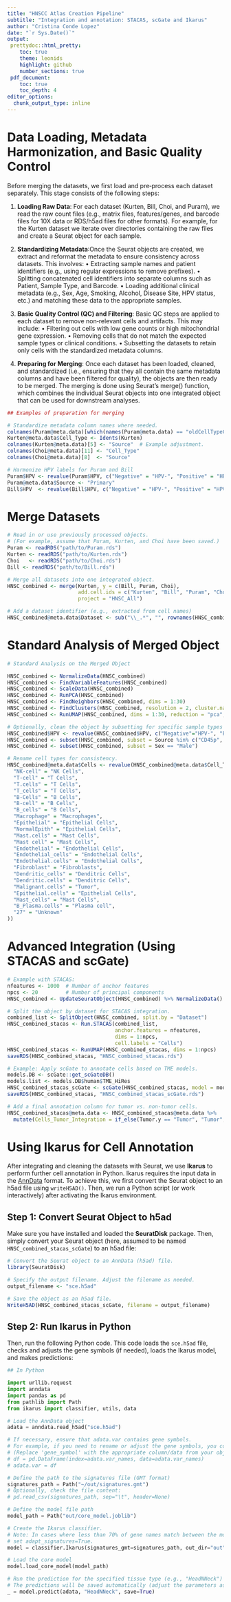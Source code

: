 ```yaml
---
title: "HNSCC Atlas Creation Pipeline"
subtitle: "Integration and annotation: STACAS, scGate and Ikarus"
author: "Cristina Conde Lopez"
date: "`r Sys.Date()`"
output: 
 prettydoc::html_pretty:
    toc: true
    theme: leonids
    highlight: github
    number_sections: true
 pdf_document:
    toc: true
    toc_depth: 4
editor_options: 
  chunk_output_type: inline
---
```


# Data Loading, Metadata Harmonization, and Basic Quality Control

Before merging the datasets, we first load and pre‐process each dataset separately. This stage consists of the following steps:

1. **Loading Raw Data**: For each dataset (Kurten, Bill, Choi, and Puram), we read the raw count files (e.g., matrix files, features/genes, and barcode files for 10X data or RDS/h5ad files for other formats). For example, for the Kurten dataset we iterate over directories containing the raw files and create a Seurat object for each sample.

2. **Standardizing Metadata**:Once the Seurat objects are created, we extract and reformat the metadata to ensure consistency across datasets. This involves:
	•	Extracting sample names and patient identifiers (e.g., using regular expressions to remove prefixes).
	•	Splitting concatenated cell identifiers into separate columns such as Patient, Sample Type, and Barcode.
	•	Loading additional clinical metadata (e.g., Sex, Age, Smoking, Alcohol, Disease Site, HPV status, etc.) and matching these data to the appropriate samples.
	
3. **Basic Quality Control (QC) and Filtering**: Basic QC steps are applied to each dataset to remove non‐relevant cells and artifacts. This may include:
	•	Filtering out cells with low gene counts or high mitochondrial gene expression.
	•	Removing cells that do not match the expected sample types or clinical conditions.
	•	Subsetting the datasets to retain only cells with the standardized metadata columns.
	
4. **Preparing for Merging**: Once each dataset has been loaded, cleaned, and standardized (i.e., ensuring that they all contain the same metadata columns and have been filtered for quality), the objects are then ready to be merged. The merging is done using Seurat’s merge() function, which combines the individual Seurat objects into one integrated object that can be used for downstream analyses.

```r
## Examples of preparation for merging

# Standardize metadata column names where needed.
colnames(Puram@meta.data)[which(names(Puram@meta.data) == "oldCellTypeColumn")] <- "Cell_Type"  # Adjust as needed.
Kurten@meta.data$Cell_Type <- Idents(Kurten)
colnames(Kurten@meta.data)[5] <- "Source"  # Example adjustment.
colnames(Choi@meta.data)[11] <- "Cell_Type"
colnames(Choi@meta.data)[8]  <- "Source"

# Harmonize HPV labels for Puram and Bill
Puram$HPV <- revalue(Puram$HPV, c("Negative" = "HPV-", "Positive" = "HPV+"))
Puram@meta.data$Source <- "Primary"
Bill$HPV  <- revalue(Bill$HPV, c("Negative" = "HPV-", "Positive" = "HPV+"))
```

# Merge Datasets

```r
# Read in or use previously processed objects.
# (For example, assume that Puram, Kurten, and Choi have been saved.)
Puram <- readRDS("path/to/Puram.rds")
Kurten <- readRDS("path/to/Kurten.rds")
Choi   <- readRDS("path/to/Choi.rds")
Bill <- readRDS("path/to/Bill.rds")

# Merge all datasets into one integrated object.
HNSC_combined <- merge(Kurten, y = c(Bill, Puram, Choi), 
                       add.cell.ids = c("Kurten", "Bill", "Puram", "Choi"), 
                       project = "HNSC_All")

# Add a dataset identifier (e.g., extracted from cell names)
HNSC_combined@meta.data$Dataset <- sub("\\_.*", "", rownames(HNSC_combined@meta.data))
```

# Standard Analysis of Merged Object

```r
# Standard Analysis on the Merged Object

HNSC_combined <- NormalizeData(HNSC_combined)
HNSC_combined <- FindVariableFeatures(HNSC_combined)
HNSC_combined <- ScaleData(HNSC_combined)
HNSC_combined <- RunPCA(HNSC_combined)
HNSC_combined <- FindNeighbors(HNSC_combined, dims = 1:30)
HNSC_combined <- FindClusters(HNSC_combined, resolution = 2, cluster.name = "unintegrated_clusters")
HNSC_combined <- RunUMAP(HNSC_combined, dims = 1:30, reduction = "pca", reduction.name = "umap.unintegrated")

# Optionally, clean the object by subsetting for specific sample types and patient sex.
HNSC_combined$HPV <- revalue(HNSC_combined$HPV, c("Negative"="HPV-", "Positive"="HPV+"))
HNSC_combined <- subset(HNSC_combined, subset = Source %in% c("CD45p", "CD45n", "Primary", "CA", "Unknown primary of the head and neck"))
HNSC_combined <- subset(HNSC_combined, subset = Sex == "Male")

# Rename cell types for consistency.
HNSC_combined@meta.data$Cells <- revalue(HNSC_combined@meta.data$Cell_Type, c(
  "NK-cell" = "NK Cells", 
  "T-cell" = "T Cells", 
  "T.cells" = "T Cells", 
  "T_cells" = "T Cells",
  "B-Cells" = "B Cells", 
  "B-cell" = "B Cells", 
  "B_cells" = "B Cells", 
  "Macrophage" = "Macrophages",
  "Epithelial" = "Epithelial Cells", 
  "NormalEpith" = "Epithelial Cells", 
  "Mast.cells" = "Mast Cells", 
  "Mast cell" = "Mast Cells",
  "Endothelial" = "Endothelial Cells", 
  "Endothelial_cells" = "Endothelial Cells", 
  "Endothelial.cells" = "Endothelial Cells",
  "Fibroblast" = "Fibroblasts", 
  "Dendritic_cells" = "Denditric Cells", 
  "Dendritic.cells" = "Denditric Cells", 
  "Malignant.cells" = "Tumor",
  "Epithelial.cells" = "Epithelial Cells", 
  "Mast_cells" = "Mast Cells", 
  "B_Plasma.cells" = "Plasma cell", 
  "27" = "Unknown"
))
```

# Advanced Integration (Using STACAS and scGate)

```r
# Example with STACAS:
nfeatures <- 1000  # Number of anchor features
npcs <- 20         # Number of principal components
HNSC_combined <- UpdateSeuratObject(HNSC_combined) %>% NormalizeData()

# Split the object by dataset for STACAS integration.
combined_list <- SplitObject(HNSC_combined, split.by = "Dataset")
HNSC_combined_stacas <- Run.STACAS(combined_list, 
                                   anchor.features = nfeatures, 
                                   dims = 1:npcs, 
                                   cell.labels = "Cells")
HNSC_combined_stacas <- RunUMAP(HNSC_combined_stacas, dims = 1:npcs)
saveRDS(HNSC_combined_stacas, "HNSC_combined_stacas.rds")

# Example: Apply scGate to annotate cells based on TME models.
models.DB <- scGate::get_scGateDB()
models.list <- models.DB$human$TME_HiRes
HNSC_combined_stacas_scGate <- scGate(HNSC_combined_stacas, model = models.list, ncores = 4)
saveRDS(HNSC_combined_stacas, "HNSC_combined_stacas_scGate.rds")

# Add a final annotation column for tumor vs. non-tumor cells.
HNSC_combined_stacas@meta.data <- HNSC_combined_stacas@meta.data %>%
  mutate(Cells_Tumor_Integration = if_else(Tumor.y == "Tumor", "Tumor", scGate_multi))
```

# Using Ikarus for Cell Annotation

After integrating and cleaning the datasets with Seurat, we use **Ikarus** to perform further cell annotation in Python. Ikarus requires the input data in the [AnnData](https://anndata.readthedocs.io/en/latest/) format. To achieve this, we first convert the Seurat object to an h5ad file using `writeH5AD()`. Then, we run a Python script (or work interactively) after activating the Ikarus environment.

## Step 1: Convert Seurat Object to h5ad

Make sure you have installed and loaded the **SeuratDisk** package. Then, simply convert your Seurat object (here, assumed to be named `HNSC_combined_stacas_scGate`) to an h5ad file:

```r
# Convert the Seurat object to an AnnData (h5ad) file.
library(SeuratDisk)

# Specify the output filename. Adjust the filename as needed.
output_filename <- "sce.h5ad"

# Save the object as an h5ad file.
WriteH5AD(HNSC_combined_stacas_scGate, filename = output_filename)
```

## Step 2: Run Ikarus in Python

Then, run the following Python code. This code loads the `sce.h5ad` file, checks and adjusts the gene symbols (if needed), loads the Ikarus model, and makes predictions:
```python
## In Python

import urllib.request
import anndata
import pandas as pd
from pathlib import Path
from ikarus import classifier, utils, data

# Load the AnnData object
adata = anndata.read_h5ad("sce.h5ad")

# If necessary, ensure that adata.var contains gene symbols.
# For example, if you need to rename or adjust the gene symbols, you could do:
# (Replace 'gene_symbol' with the appropriate column/data from your object)
# df = pd.DataFrame(index=adata.var_names, data=adata.var_names)
# adata.var = df

# Define the path to the signatures file (GMT format)
signatures_path = Path("~/out/signatures.gmt")
# Optionally, check the file content:
# pd.read_csv(signatures_path, sep="\t", header=None)

# Define the model file path
model_path = Path("out/core_model.joblib")

# Create the Ikarus classifier.
# Note: In cases where less than 70% of gene names match between the model and your data,
# set adapt_signatures=True.
model = classifier.Ikarus(signatures_gmt=signatures_path, out_dir="out", adapt_signatures=True)

# Load the core model
model.load_core_model(model_path)

# Run the prediction for the specified tissue type (e.g., "HeadNNeck")
# The predictions will be saved automatically (adjust the parameters as needed).
_ = model.predict(adata, "HeadNNeck", save=True)
```




